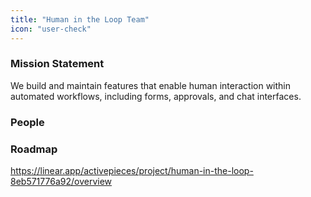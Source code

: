 ```yaml
---
title: "Human in the Loop Team"
icon: "user-check"
---
```


### Mission Statement

We build and maintain features that enable human interaction within automated workflows, including forms, approvals, and chat interfaces.

### People

<CardGroup col={3}>
<Snippet file="profile/amro.mdx" />
</CardGroup>

### Roadmap

https://linear.app/activepieces/project/human-in-the-loop-8eb571776a92/overview